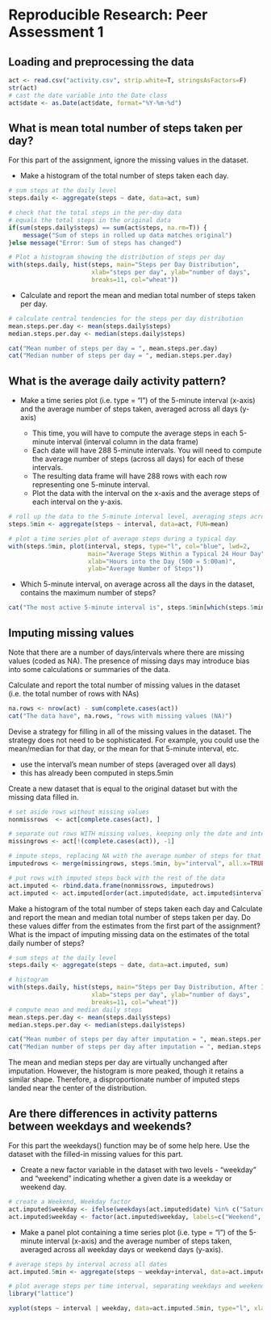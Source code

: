 # Reproducible Research: Peer Assessment 1


## Loading and preprocessing the data

```r
act <- read.csv("activity.csv", strip.white=T, stringsAsFactors=F)
str(act)
# cast the date variable into the Date class
act$date <- as.Date(act$date, format="%Y-%m-%d")
```


## What is mean total number of steps taken per day?

For this part of the assignment, ignore the missing values in the dataset.  
  
- Make a histogram of the total number of steps taken each day.  
  
```r
# sum steps at the daily level
steps.daily <- aggregate(steps ~ date, data=act, sum)

# check that the total steps in the per-day data 
# equals the total steps in the original data
if(sum(steps.daily$steps) == sum(act$steps, na.rm=T)) {
    message("Sum of steps in rolled up data matches original")
}else message("Error: Sum of steps has changed")

# Plot a histogram showing the distribution of steps per day
with(steps.daily, hist(steps, main="Steps per Day Distribution", 
                       xlab="steps per day", ylab="number of days", 
                       breaks=11, col="wheat"))
```

  
- Calculate and report the mean and median total number of steps taken per day.
```r
# calculate central tendencies for the steps per day distribution
mean.steps.per.day <- mean(steps.daily$steps)
median.steps.per.day <- median(steps.daily$steps)

cat("Mean number of steps per day = ", mean.steps.per.day)
cat("Median number of steps per day = ", median.steps.per.day)
```


## What is the average daily activity pattern?

- Make a time series plot (i.e. type = "l") of the 5-minute interval (x-axis) and the average number of steps taken, averaged across all days (y-axis)

  - This time, you will have to compute the average steps in each 5-minute interval (interval column in the data frame)
  - Each date will have 288 5-minute intervals.  You will need to compute the average number of steps (across all days) for each of these intervals.
  - The resulting data frame will have 288 rows with each row representing one 5-minute interval.
  - Plot the data with the interval on the x-axis and the average steps of each interval on the y-axis.

```r
# roll up the data to the 5-minute interval level, averaging steps across days
steps.5min <- aggregate(steps ~ interval, data=act, FUN=mean)

# plot a time series plot of average steps during a typical day
with(steps.5min, plot(interval, steps, type="l", col="blue", lwd=2,  
                      main="Average Steps Within a Typical 24 Hour Day",
                      xlab="Hours into the Day (500 = 5:00am)", 
                      ylab="Average Number of Steps"))
```

- Which 5-minute interval, on average across all the days in the dataset, contains the maximum number of steps?
```r
cat("The most active 5-minute interval is", steps.5min[which(steps.5min$steps == max(steps.5min$steps)), "interval"])
```




## Imputing missing values

Note that there are a number of days/intervals where there are missing values (coded as NA). The presence of missing days may introduce bias into some calculations or summaries of the data.

Calculate and report the total number of missing values in the dataset (i.e. the total number of rows with NAs)
```r
na.rows <- nrow(act) - sum(complete.cases(act))
cat("The data have", na.rows, "rows with missing values (NA)")
```

Devise a strategy for filling in all of the missing values in the dataset. The strategy does not need to be sophisticated. For example, you could use the mean/median for that day, or the mean for that 5-minute interval, etc.

- use the interval's mean number of steps (averaged over all days)
- this has already been computed in steps.5min

Create a new dataset that is equal to the original dataset but with the missing data filled in.
```r
# set aside rows without missing values
nonmissrows  <- act[complete.cases(act), ]

# separate out rows WITH missing values, keeping only the date and interval columns
missingrows <- act[!(complete.cases(act)), -1]

# impute steps, replacing NA with the average number of steps for that interval across days
imputedrows <- merge(missingrows, steps.5min, by="interval", all.x=TRUE)

# put rows with imputed steps back with the rest of the data
act.imputed <- rbind.data.frame(nonmissrows, imputedrows)
act.imputed <- act.imputed[order(act.imputed$date, act.imputed$interval), ]

```



Make a histogram of the total number of steps taken each day and Calculate and report the mean and median total number of steps taken per day. Do these values differ from the estimates from the first part of the assignment? What is the impact of imputing missing data on the estimates of the total daily number of steps?
```r
# sum steps at the daily level
steps.daily <- aggregate(steps ~ date, data=act.imputed, sum)

# histogram
with(steps.daily, hist(steps, main="Steps per Day Distribution, After Imputation", 
                       xlab="steps per day", ylab="number of days", 
                       breaks=11, col="wheat"))
# compute mean and median daily steps
mean.steps.per.day <- mean(steps.daily$steps)
median.steps.per.day <- median(steps.daily$steps)

cat("Mean number of steps per day after imputation = ", mean.steps.per.day)
cat("Median number of steps per day after imputation = ", median.steps.per.day)
```
The mean and median steps per day are virtually unchanged after imputation.  However, the histogram is more peaked, though it retains a similar shape.  Therefore, a disproportionate number of imputed steps landed near the center of the distribution. 



## Are there differences in activity patterns between weekdays and weekends?
For this part the weekdays() function may be of some help here. Use the dataset with the filled-in missing values for this part.

- Create a new factor variable in the dataset with two levels - "weekday" and "weekend" indicating whether a given date is a weekday or weekend day.
```r
# create a Weekend, Weekday factor
act.imputed$weekday <- ifelse(weekdays(act.imputed$date) %in% c("Saturday", "Sunday"),0,1)
act.imputed$weekday <- factor(act.imputed$weekday, labels=c("Weekend", "Weekday"))
```



- Make a panel plot containing a time series plot (i.e. type = "l") of the 5-minute interval (x-axis) and the average number of steps taken, averaged across all weekday days or weekend days (y-axis). 
```r
# average steps by interval across all dates
act.imputed.5min <- aggregate(steps ~ weekday+interval, data=act.imputed, FUN=mean)

# plot average steps per time interval, separating weekdays and weekends
library("lattice")

xyplot(steps ~ interval | weekday, data=act.imputed.5min, type="l", xlab="Interval", ylab="Number of Steps", layout=c(1,2))
```

